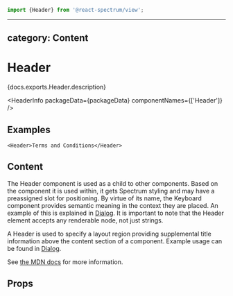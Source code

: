 <!-- Copyright 2020 Adobe. All rights reserved.
This file is licensed to you under the Apache License, Version 2.0 (the "License");
you may not use this file except in compliance with the License. You may obtain a copy
of the License at http://www.apache.org/licenses/LICENSE-2.0
Unless required by applicable law or agreed to in writing, software distributed under
the License is distributed on an "AS IS" BASIS, WITHOUT WARRANTIES OR REPRESENTATIONS
OF ANY KIND, either express or implied. See the License for the specific language
governing permissions and limitations under the License. -->



```jsx import
import {Header} from '@react-spectrum/view';
```

---
category: Content
---

# Header

<p>{docs.exports.Header.description}</p>

<HeaderInfo
  packageData={packageData}
  componentNames={['Header']} />

## Examples

```tsx example
<Header>Terms and Conditions</Header>
```

## Content

The Header component is used as a child to other components. Based on the
component it is used within, it gets Spectrum styling and may have a preassigned
slot for positioning. By virtue of its name, the Keyboard component provides
semantic meaning in the context they are placed. An example of this is
explained in [Dialog](Dialog.html#content). It is important to note that the
Header element accepts any renderable node, not just strings.

A Header is used to specify a layout region providing supplemental title information above the
content section of a component. Example usage can be found in [Dialog](Dialog.html#example).

See [the MDN docs](https://developer.mozilla.org/en-US/docs/Web/HTML/Element/header) for more information.

## Props

<PropTable component={docs.exports.Header} links={docs.links} />
